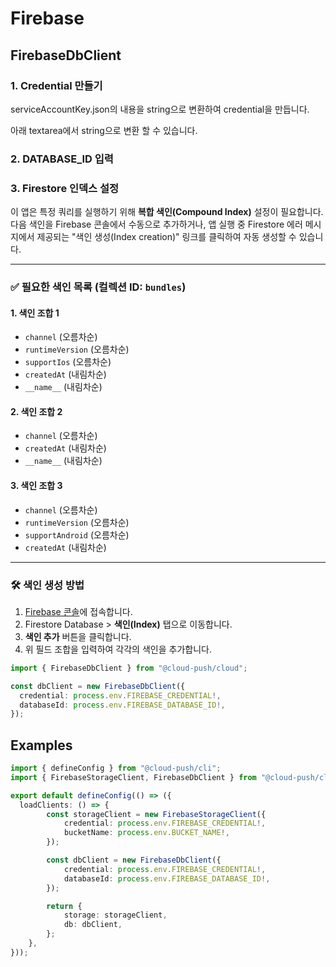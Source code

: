 
# Firebase

## FirebaseDbClient

### 1. Credential 만들기

serviceAccountKey.json의 내용을 string으로 변환하여 credential을 만듭니다.

아래 textarea에서 string으로 변환 할 수 있습니다.

<JsonToString />

### 2. DATABASE_ID 입력

### 3. Firestore 인덱스 설정

이 앱은 특정 쿼리를 실행하기 위해 **복합 색인(Compound Index)** 설정이 필요합니다.  
다음 색인을 Firebase 콘솔에서 수동으로 추가하거나, 앱 실행 중 Firestore 에러 메시지에서 제공되는 "색인 생성(Index creation)" 링크를 클릭하여 자동 생성할 수 있습니다.

---

### ✅ 필요한 색인 목록 (컬렉션 ID: `bundles`)

#### 1. 색인 조합 1
- `channel` (오름차순)
- `runtimeVersion` (오름차순)
- `supportIos` (오름차순)
- `createdAt` (내림차순)
- `__name__` (내림차순)

#### 2. 색인 조합 2
- `channel` (오름차순)
- `createdAt` (내림차순)
- `__name__` (내림차순)

#### 3. 색인 조합 3
- `channel` (오름차순)
- `runtimeVersion` (오름차순)
- `supportAndroid` (오름차순)
- `createdAt` (내림차순)

---

### 🛠️ 색인 생성 방법
1. [Firebase 콘솔](https://console.firebase.google.com/)에 접속합니다.
2. Firestore Database > **색인(Index)** 탭으로 이동합니다.
3. **색인 추가** 버튼을 클릭합니다.
4. 위 필드 조합을 입력하여 각각의 색인을 추가합니다.



```ts
import { FirebaseDbClient } from "@cloud-push/cloud";

const dbClient = new FirebaseDbClient({
  credential: process.env.FIREBASE_CREDENTIAL!,
  databaseId: process.env.FIREBASE_DATABASE_ID!,
});
```

## Examples

```ts
import { defineConfig } from "@cloud-push/cli";
import { FirebaseStorageClient, FirebaseDbClient } from "@cloud-push/cloud";

export default defineConfig(() => ({
  loadClients: () => {
		const storageClient = new FirebaseStorageClient({
			credential: process.env.FIREBASE_CREDENTIAL!,
			bucketName: process.env.BUCKET_NAME!,
		});

		const dbClient = new FirebaseDbClient({
			credential: process.env.FIREBASE_CREDENTIAL!,
			databaseId: process.env.FIREBASE_DATABASE_ID!,
		});

		return {
			storage: storageClient,
			db: dbClient,
		};
	},
}));
```

